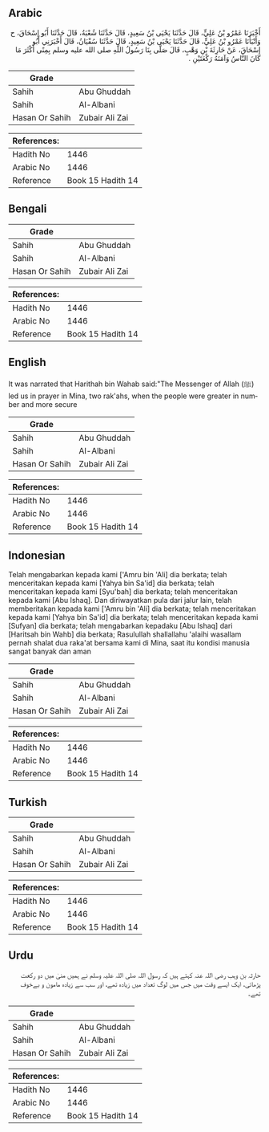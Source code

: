 ## Arabic


<div dir="rtl" lang="ar" style={{fontSize:'larger',backgroundColor:'#f8f9fa',padding:20}}>
أَخْبَرَنَا عَمْرُو بْنُ عَلِيٍّ، قَالَ حَدَّثَنَا يَحْيَى بْنُ سَعِيدٍ، قَالَ حَدَّثَنَا شُعْبَةُ، قَالَ حَدَّثَنَا أَبُو إِسْحَاقَ، ح وَأَنْبَأَنَا عَمْرُو بْنُ عَلِيٍّ، قَالَ حَدَّثَنَا يَحْيَى بْنُ سَعِيدٍ، قَالَ حَدَّثَنَا سُفْيَانُ، قَالَ أَخْبَرَنِي أَبُو إِسْحَاقَ، عَنْ حَارِثَةَ بْنِ وَهْبٍ، قَالَ صَلَّى بِنَا رَسُولُ اللَّهِ صلى الله عليه وسلم بِمِنًى أَكْثَرَ مَا كَانَ النَّاسُ وَآمَنَهُ رَكْعَتَيْنِ ‏.‏
</div>
<div style={{backgroundColor:'#f8f9fa',padding:20, marginBottom: 10}}><table> <thead> <tr> <th>Grade</th> <th></th> </tr> </thead> <tbody> <tr><td>Sahih</td><td>Abu Ghuddah</td></tr><tr><td>Sahih</td><td>Al-Albani</td></tr><tr><td>Hasan Or Sahih</td><td>Zubair Ali Zai</td></tr></tbody></table><table> <thead> <tr> <th>References:</th> <th></th> </tr> </thead> <tbody><tr><td>Hadith No</td><td>1446</td></tr><tr><td>Arabic No</td><td>1446</td></tr><tr><td>Reference</td><td>Book 15 Hadith 14</td></tr></tbody></table></div>

## Bengali


<div dir="ltr" lang="bn" style={{fontSize:'larger',backgroundColor:'#f8f9fa',padding:20}}>

</div>
<div style={{backgroundColor:'#f8f9fa',padding:20, marginBottom: 10}}><table> <thead> <tr> <th>Grade</th> <th></th> </tr> </thead> <tbody> <tr><td>Sahih</td><td>Abu Ghuddah</td></tr><tr><td>Sahih</td><td>Al-Albani</td></tr><tr><td>Hasan Or Sahih</td><td>Zubair Ali Zai</td></tr></tbody></table><table> <thead> <tr> <th>References:</th> <th></th> </tr> </thead> <tbody><tr><td>Hadith No</td><td>1446</td></tr><tr><td>Arabic No</td><td>1446</td></tr><tr><td>Reference</td><td>Book 15 Hadith 14</td></tr></tbody></table></div>

## English


<div dir="ltr" lang="en" style={{fontSize:'larger',backgroundColor:'#f8f9fa',padding:20}}>
It was narrated that Harithah bin Wahab said:"The Messenger of Allah (ﷺ) led us in prayer in Mina, two rak'ahs, when the people were greater in number and more secure
</div>
<div style={{backgroundColor:'#f8f9fa',padding:20, marginBottom: 10}}><table> <thead> <tr> <th>Grade</th> <th></th> </tr> </thead> <tbody> <tr><td>Sahih</td><td>Abu Ghuddah</td></tr><tr><td>Sahih</td><td>Al-Albani</td></tr><tr><td>Hasan Or Sahih</td><td>Zubair Ali Zai</td></tr></tbody></table><table> <thead> <tr> <th>References:</th> <th></th> </tr> </thead> <tbody><tr><td>Hadith No</td><td>1446</td></tr><tr><td>Arabic No</td><td>1446</td></tr><tr><td>Reference</td><td>Book 15 Hadith 14</td></tr></tbody></table></div>

## Indonesian


<div dir="ltr" lang="id" style={{fontSize:'larger',backgroundColor:'#f8f9fa',padding:20}}>
Telah mengabarkan kepada kami ['Amru bin 'Ali] dia berkata; telah menceritakan kepada kami [Yahya bin Sa'id] dia berkata; telah menceritakan kepada kami [Syu'bah] dia berkata; telah menceritakan kepada kami [Abu Ishaq]. Dan diriwayatkan pula dari jalur lain, telah memberitakan kepada kami ['Amru bin 'Ali] dia berkata; telah menceritakan kepada kami [Yahya bin Sa'id] dia berkata; telah menceritakan kepada kami [Sufyan] dia berkata; telah mengabarkan kepadaku [Abu Ishaq] dari [Haritsah bin Wahb] dia berkata; Rasulullah shallallahu 'alaihi wasallam pernah shalat dua raka'at bersama kami di Mina, saat itu kondisi manusia sangat banyak dan aman
</div>
<div style={{backgroundColor:'#f8f9fa',padding:20, marginBottom: 10}}><table> <thead> <tr> <th>Grade</th> <th></th> </tr> </thead> <tbody> <tr><td>Sahih</td><td>Abu Ghuddah</td></tr><tr><td>Sahih</td><td>Al-Albani</td></tr><tr><td>Hasan Or Sahih</td><td>Zubair Ali Zai</td></tr></tbody></table><table> <thead> <tr> <th>References:</th> <th></th> </tr> </thead> <tbody><tr><td>Hadith No</td><td>1446</td></tr><tr><td>Arabic No</td><td>1446</td></tr><tr><td>Reference</td><td>Book 15 Hadith 14</td></tr></tbody></table></div>

## Turkish


<div dir="ltr" lang="tr" style={{fontSize:'larger',backgroundColor:'#f8f9fa',padding:20}}>

</div>
<div style={{backgroundColor:'#f8f9fa',padding:20, marginBottom: 10}}><table> <thead> <tr> <th>Grade</th> <th></th> </tr> </thead> <tbody> <tr><td>Sahih</td><td>Abu Ghuddah</td></tr><tr><td>Sahih</td><td>Al-Albani</td></tr><tr><td>Hasan Or Sahih</td><td>Zubair Ali Zai</td></tr></tbody></table><table> <thead> <tr> <th>References:</th> <th></th> </tr> </thead> <tbody><tr><td>Hadith No</td><td>1446</td></tr><tr><td>Arabic No</td><td>1446</td></tr><tr><td>Reference</td><td>Book 15 Hadith 14</td></tr></tbody></table></div>

## Urdu


<div dir="rtl" lang="ur" style={{fontSize:'larger',backgroundColor:'#f8f9fa',padding:20}}>
حارثہ بن وہب رضی اللہ عنہ کہتے ہیں کہ رسول اللہ صلی اللہ علیہ وسلم نے ہمیں منیٰ میں دو رکعت پڑھائی، ایک ایسے وقت میں جس میں لوگ تعداد میں زیادہ تھے، اور سب سے زیادہ مامون و بےخوف تھے۔
</div>
<div style={{backgroundColor:'#f8f9fa',padding:20, marginBottom: 10}}><table> <thead> <tr> <th>Grade</th> <th></th> </tr> </thead> <tbody> <tr><td>Sahih</td><td>Abu Ghuddah</td></tr><tr><td>Sahih</td><td>Al-Albani</td></tr><tr><td>Hasan Or Sahih</td><td>Zubair Ali Zai</td></tr></tbody></table><table> <thead> <tr> <th>References:</th> <th></th> </tr> </thead> <tbody><tr><td>Hadith No</td><td>1446</td></tr><tr><td>Arabic No</td><td>1446</td></tr><tr><td>Reference</td><td>Book 15 Hadith 14</td></tr></tbody></table></div>